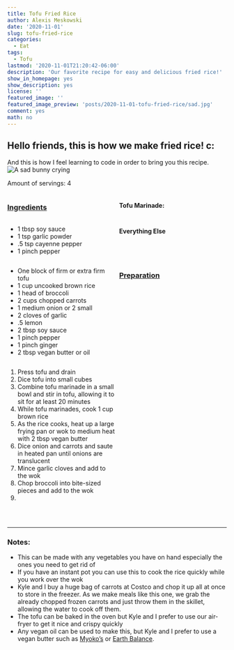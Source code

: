 ```yaml
---
title: Tofu Fried Rice
author: Alexis Meskowski
date: '2020-11-01'
slug: tofu-fried-rice
categories:
  - Eat
tags:
  - Tofu
lastmod: '2020-11-01T21:20:42-06:00'
description: 'Our favorite recipe for easy and delicious fried rice!'
show_in_homepage: yes
show_description: yes
license: ''
featured_image: ''
featured_image_preview: 'posts/2020-11-01-tofu-fried-rice/sad.jpg' 
comment: yes
math: no
---
```


## Hello friends, this is how we make fried rice! c:

<!-- featured_image_preview is 780x234 -->

And this is how I feel learning to code in order to bring you this recipe.
![A sad bunny crying](sad.jpg)

Amount of servings: 4

:::: {style="display: grid; grid-template-columns: 1fr 1fr; grid-column-gap: 10px;"}

::: {}

### <u>Ingredients</u>

#### Tofu Marinade:

- 1 tbsp soy sauce
- 1 tsp garlic powder
- .5 tsp cayenne pepper
- 1 pinch pepper

#### Everything Else

- One block of firm or extra firm tofu
- 1 cup uncooked brown rice
- 1 head of broccoli
- 2 cups chopped carrots
- 1 medium onion or 2 small
- 2 cloves of garlic
- .5 lemon
- 2 tbsp soy sauce
- 1 pinch pepper
- 1 pinch ginger
- 2 tbsp vegan butter or oil

::: 

::: {}

### <u>Preparation</u> 

1. Press tofu and drain
2. Dice tofu into small cubes
3. Combine tofu marinade in a small bowl and stir in tofu, allowing it to sit for at least 20 minutes
4. While tofu marinades, cook 1 cup brown rice
5. As the rice cooks, heat up a large frying pan or wok to medium heat with 2 tbsp vegan butter
6. Dice onion and carrots and saute in heated pan until onions are translucent
7. Mince garlic cloves and add to the wok
8. Chop broccoli into bite-sized pieces and add to the wok
9. 

:::

::::

<br>

---

### Notes:

- This can be made with any vegetables you have on hand especially the ones you need to get rid of
- If you have an instant pot you can use this to cook the rice quickly while you work over the wok
- Kyle and I buy a huge bag of carrots at Costco and chop it up all at once to store in the freezer. As we make meals like this one, we grab the already chopped frozen carrots and just throw them in the skillet, allowing the water to cook off them. 
- The tofu can be baked in the oven but Kyle and I prefer to use our air-fryer to get it nice and crispy quickly
- Any vegan oil can be used to make this, but Kyle and I prefer to use a vegan butter such as [Myoko's](https://miyokos.com/collections/vegan-butter){target="_blank"} or [Earth Balance](https://earthbalancenatural.com/spreads/original-buttery-spread){target="_blank"}.
